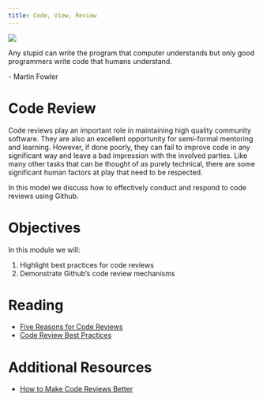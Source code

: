 ```yaml
---
title: Code, View, Review
---
```


![](../../images/guidance.png)

:::{.callout-note appearance="minimal"}
Any stupid can write the program that computer understands but only good programmers write code that humans understand.

\- Martin Fowler
:::

# Code Review

Code reviews play an important role in maintaining high quality community software. They are also an excellent
opportunity for semi-formal mentoring and learning. However, if done poorly, they can fail to improve code
in any significant way and leave a bad impression with the involved parties. Like many other tasks that
can be thought of as purely technical, there are some significant human factors at play that need to be respected.

In this model we discuss how to effectively conduct and respond to code reviews using Github.

# Objectives

In this module we will:

1. Highlight best practices for code reviews
2. Demonstrate Github's code review mechanisms

# Reading

- [Five Reasons for Code Reviews](https://www.brightspot.com/learn/articles/5-reasons-why-the-code-review-process-is-critical-for-developers)
- [Code Review Best Practices](https://blog.palantir.com/code-review-best-practices-19e02780015f)

# Additional Resources


- [How to Make Code Reviews Better](https://relevant.software/blog/good-software-engineer-mentor-tips/)